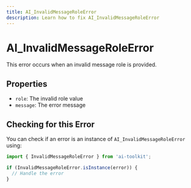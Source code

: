 ```yaml
---
title: AI_InvalidMessageRoleError
description: Learn how to fix AI_InvalidMessageRoleError
---
```


# AI_InvalidMessageRoleError

This error occurs when an invalid message role is provided.

## Properties

- `role`: The invalid role value
- `message`: The error message

## Checking for this Error

You can check if an error is an instance of `AI_InvalidMessageRoleError` using:

```typescript
import { InvalidMessageRoleError } from 'ai-toolkit';

if (InvalidMessageRoleError.isInstance(error)) {
  // Handle the error
}
```
